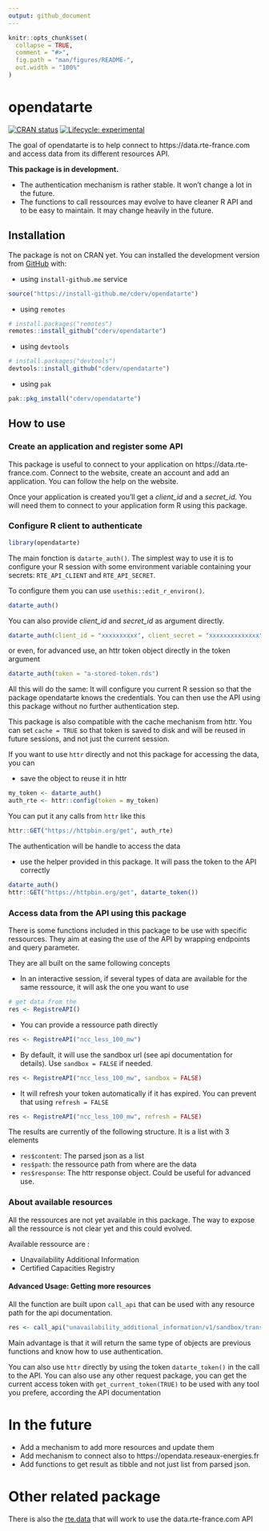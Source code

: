 ```yaml
---
output: github_document
---
```


<!-- README.md is generated from README.Rmd. Please edit that file -->

```r
knitr::opts_chunk$set(
  collapse = TRUE,
  comment = "#>",
  fig.path = "man/figures/README-",
  out.width = "100%"
)
```
# opendatarte

<!-- badges: start -->
[![CRAN status](https://www.r-pkg.org/badges/version/opendatarte)](https://cran.r-project.org/package=opendatarte)
[![Lifecycle: experimental](https://img.shields.io/badge/lifecycle-experimental-orange.svg)](https://www.tidyverse.org/lifecycle/#experimental)
<!-- badges: end -->

The goal of opendatarte is to help connect to https://data.rte-france.com and access data from its different resources API. 

**This package is in development.**

* The authentication mechanism is rather stable. It won't change a lot in the future.
* The functions to call ressources may evolve to have cleaner R API and to be easy to maintain. It may change heavily in the future.

## Installation

The package is not on CRAN yet. You can installed the development version from [GitHub](https://github.com/) with:

* using `install-github.me` service
```r
source("https://install-github.me/cderv/opendatarte")
```

* using `remotes`

``` r
# install.packages("remotes")
remotes::install_github("cderv/opendatarte")
```

* using `devtools`

``` r
# install.packages("devtools")
devtools::install_github("cderv/opendatarte")
```

* using `pak`

```r
pak::pkg_install("cderv/opendatarte")
```

## How to use

### Create an application and register some API

This package is useful to connect to your application on https://data.rte-france.com. 
Connect to the website, create an account and add an application. You can follow the help on the website. 

Once your application is created you'll get a _client\_id_ and a _secret\_id_. You will need them to connect to your application form R using this package. 

### Configure R client to authenticate

```r
library(opendatarte)
```

The main fonction is `datarte_auth()`. The simplest way to use it is to configure your R session with some environment variable containing your secrets: `RTE_API_CLIENT` and `RTE_API_SECRET`.

To configure them you can use `usethis::edit_r_environ()`.

```r
datarte_auth()
```


You can also provide _client\_id_ and _secret\_id_ as argument directly.

```r
datarte_auth(client_id = "xxxxxxxxxx", client_secret = "xxxxxxxxxxxxxx")
```

or even, for advanced use, an httr token object directly in the token argument
```r
datarte_auth(token = "a-stored-token.rds")
```

All this will do the same: It will configure you current R session so that the package opendatarte knows the credentials. You can then use the API using this package without no further authentication step.

This package is also compatible with the cache mechanism from httr. You can set `cache = TRUE` so that token is saved to disk and will be reused in future sessions, and not just the current session.

If you want to use `httr` directly and not this package for accessing the data, you can 

* save the object to reuse it in httr
```r
my_token <- datarte_auth()
auth_rte <- httr::config(token = my_token)
```

You can put it any calls from `httr` like this
```r
httr::GET("https://httpbin.org/get", auth_rte)
```
The authentication will be handle to access the data

* use the helper provided in this package. It will pass the token to the API correctly 
```r
datarte_auth()
httr::GET("https://httpbin.org/get", datarte_token())
```

### Access data from the API using this package

There is some functions included in this package to be use with specific ressources. They aim at easing the use of the API by wrapping endpoints and query parameter.

They are all built on the same following concepts

* In an interactive session, if several types of data are available for the same ressource, it will ask the one you want to use
```r
# get data from the 
res <- RegistreAPI()
```
* You can provide a ressource path directly

```r
res <- RegistreAPI("ncc_less_100_mw")
```

* By default, it will use the sandbox url (see api documentation for details). Use `sandbox = FALSE` if needed.
```r
res <- RegistreAPI("ncc_less_100_mw", sandbox = FALSE)
```

* It will refresh your token automatically if it has expired. You can prevent that using `refresh = FALSE`
```r
res <- RegistreAPI("ncc_less_100_mw", refresh = FALSE)
```

The results are currently of the following structure. It is a list with 3 elements

* `res$content`: The parsed json as a list
* `res$path`: the ressource path from where are the data
* `res$response`: The httr response object. Could be useful for advanced use. 

### About available resources

All the ressources are not yet available in this package. The way to expose all the ressource is not clear yet and this could evolved. 

Available ressource are :

* Unavailability Additional Information 
* Certified Capacities Registry 


#### Advanced Usage: Getting more resources

All the function are built upon `call_api` that can be used with any resource path for the api documentation.

```r
res <- call_api("unavailability_additional_information/v1/sandbox/transmission_network_unavailabilities")
```

Main advantage is that it will return the same type of objects are previous functions and know how to use authentication. 

You can also use `httr` directly by using the token `datarte_token()` in the call to the API. 
You can also use any other request package, you can get the current access token with `get_current_token(TRUE)` to be used with any tool you prefere, according the API documentation

# In the future

* Add a mechanism to add more resources and update them
* Add mechanism to connect also to https://opendata.reseaux-energies.fr
* Add functions to get result as tibble and not just list from parsed json.

# Other related package

There is also the [rte.data](https://github.com/dreamRs/rte.data) that will work to use the data.rte-france.com API
